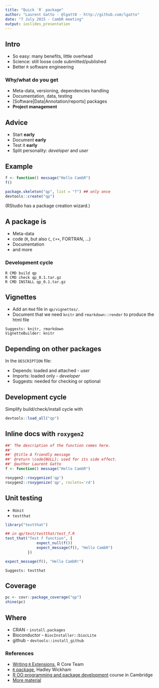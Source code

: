 ```yaml
---
title: "Quick `R` package"
author: "Laurent Gatto - @lgatt0 - http://github.com/lgatto" 
date: "7 July 2015 - CambR meeting"
output: ioslides_presentation
---
```



## Intro
- So easy: many benefits, little overhead
- Science: still loose code submitted/published
- Better `R` software engineering

### Why/what do you get
- Meta-data, versioning, dependencies handling
- Documentation, data, testing
- [Software|Data|Annotation/reports] packages
- **Project management**

## Advice
- Start **early**
- Document **early**
- Test it **early**
- Split personality: *developer* and *user*

## Example

```r
f <- function() message("Hello CambR")
f()
```

```r
package.skeleton("qp", list = "f") ## only once
devtools::create("qp") 
```

(RStudio has a package creation wizard.)

## A package is
- Meta-data
- code (`R`, but also `C`, `C++`, FORTRAN, ...)
- Documentation
- and more

### Development cycle

```
R CMD build qp
R CMD check qp_0.1.tar.gz
R CMD INSTALL qp_0.1.tar.gz
```

## Vignettes

- Add an `Rmd` file in `qp/vignettes/`.
- Document that we need `knitr` and `rmarkdown::render` to produce the html file

```
Suggests: knitr, rmarkdown
VignetteBuilder: knitr
```

## Depending on other packages

In the `DESCRIPTION` file:

- Depends: loaded and attached - *user*
- Imports: loaded only - *developer*
- Suggests: needed for checking or optional

## Development cycle

Simplify build/check/install cycle with

```r
devtools::load_all("qp")
```


## Inline docs with `roxygen2`

```r
##' The description of the function comes here.
##'
##' @title A friendly message
##' @return \code{NULL}; used for its side effect.
##' @author Laurent Gatto
f <- function() message("Hello CambR")
```

```r
roxygen2::roxygenize('qp') 
roxygen2::roxygenize('qp', roclets='rd') 
```

## Unit testing
- `RUnit`
- `testthat`

```r
library("testthat")
```

```r
## in qp/test/testthat/test_f.R
test_that("Test f function", {
              expect_null(f())
              expect_message(f(), "Hello CambR")
          })
```

```r
expect_message(f(), "Hello CambR!")
```

```
Suggests: testthat
```

## Coverage
```r
pc <- covr::package_coverage("qp")
shine(pc)
```

## Where
- CRAN - `install.packages`
- Bioconductor - `BiocInstaller::biocLite`
- github - `devtools::install_github`

### References

- [Writing `R` Extensions](http://cran.r-project.org/doc/manuals/r-devel/R-exts.html), R Core Team
- [`R` package](http://r-pkgs.had.co.nz/), Hadley Wickham
- [R OO programming and package development](http://www.training.cam.ac.uk/gsls/course/gsls-radv) course in Cambridge
- [More material](http://lgatto.github.io/TeachingMaterial/)

